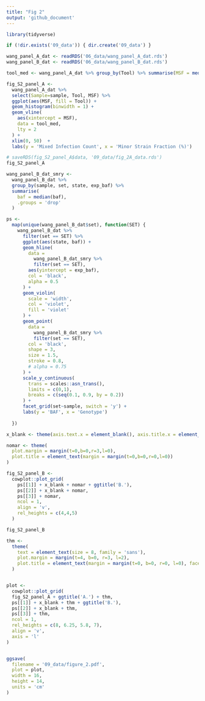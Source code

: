 ```yaml
---
title: "Fig 2"
output: 'github_document'
---
```



```r
library(tidyverse)

if (!dir.exists('09_data')) { dir.create('09_data') }

wang_panel_A_dat <- readRDS('06_data/wang_panel_A_dat.rds')
wang_panel_B_dat <- readRDS('06_data/wang_panel_B_dat.rds')
```


```r

tool_med <- wang_panel_A_dat %>% group_by(Tool) %>% summarise(MSF = median(MSF))

fig_S2_panel_A <-
  wang_panel_A_dat %>% 
  select(Sample=sample, Tool, MSF) %>% 
  ggplot(aes(MSF, fill = Tool)) +
  geom_histogram(binwidth = 1) +
  geom_vline(
    aes(xintercept = MSF),
    data = tool_med,
    lty = 2
  ) +
  xlim(0, 50)  +
  labs(y = 'Mixed Infection Count', x = 'Minor Strain Fraction (%)')

# saveRDS(fig_S2_panel_A$data, '09_data/fig_2A_data.rds')
fig_S2_panel_A
```

```r
wang_panel_B_dat_smry <-
  wang_panel_B_dat %>% 
  group_by(sample, set, state, exp_baf) %>% 
  summarise(
    baf = median(baf),
    .groups = 'drop'
  )

ps <- 
  map(unique(wang_panel_B_dat$set), function(SET) {
    wang_panel_B_dat %>% 
      filter(set == SET) %>% 
      ggplot(aes(state, baf)) +
      geom_hline(
        data = 
          wang_panel_B_dat_smry %>% 
          filter(set == SET),
        aes(yintercept = exp_baf),
        col = 'black',
        alpha = 0.5
      ) +
      geom_violin(
        scale = 'width',
        col = 'violet',
        fill = 'violet'
      ) +
      geom_point(
        data =
          wang_panel_B_dat_smry %>%
          filter(set == SET),
        col = 'black',
        shape = 3,
        size = 1.5,
        stroke = 0.8,
        # alpha = 0.75
      ) +
      scale_y_continuous(
        trans = scales::asn_trans(),
        limits = c(0,1),
        breaks = c(seq(0.1, 0.9, by = 0.2))
      ) +
      facet_grid(set~sample, switch = 'y') +
      labs(y = 'BAF', x = 'Genotype')
    
  })

x_blank <- theme(axis.text.x = element_blank(), axis.title.x = element_blank(), axis.ticks.x = element_blank())

nomar <- theme(
  plot.margin = margin(t=0,b=0,r=3,l=0),
  plot.title = element_text(margin = margin(t=0,b=0,r=0,l=0))
)

fig_S2_panel_B <-
  cowplot::plot_grid(
    ps[[1]] + x_blank + nomar + ggtitle('B.'),
    ps[[2]] + x_blank + nomar, 
    ps[[3]] + nomar,
    ncol = 1,
    align = 'v',
    rel_heights = c(4,4,5)
  )

fig_S2_panel_B
```

```r

thm <- 
  theme(
    text = element_text(size = 8, family = 'sans'),
    plot.margin = margin(t=4, b=0, r=3, l=2),
    plot.title = element_text(margin = margin(t=0, b=0, r=0, l=0), face = 'bold')
  )


plot <-
  cowplot::plot_grid(
  fig_S2_panel_A + ggtitle('A.') + thm,
  ps[[1]] + x_blank + thm + ggtitle('B.'),
  ps[[2]] + x_blank + thm, 
  ps[[3]] + thm,
  ncol = 1,
  rel_heights = c(8, 6.25, 5.8, 7),
  align = 'v',
  axis = 'l'
)


ggsave(
  filename = '09_data/figure_2.pdf', 
  plot = plot, 
  width = 16, 
  height = 14, 
  units = 'cm'
)
```

